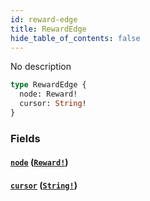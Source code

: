 ```yaml
---
id: reward-edge
title: RewardEdge
hide_table_of_contents: false
---
```



No description

```graphql
type RewardEdge {
  node: Reward!
  cursor: String!
}
```


### Fields

#### [`node`](#) ([`Reward!`](/docs/mainnet/graphql/objects/reward))




#### [`cursor`](#) ([`String!`](/docs/mainnet/graphql/scalars/string))







